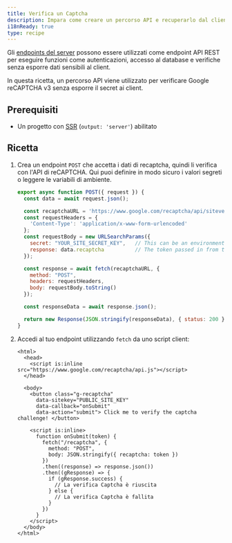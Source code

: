 ```yaml
---
title: Verifica un Captcha
description: Impara come creare un percorso API e recuperarlo dal client.
i18nReady: true
type: recipe
---
```


Gli [endpoints del server](/it/guides/endpoints/#endpoint-server-percorsi-api) possono essere utilizzati come endpoint API REST per eseguire funzioni come autenticazioni, accesso al database e verifiche senza esporre dati sensibili al client.

In questa ricetta, un percorso API viene utilizzato per verificare Google reCAPTCHA v3 senza esporre il secret ai client.

## Prerequisiti
- Un progetto con [SSR](/it/guides/on-demand-rendering/) (`output: 'server'`) abilitato

## Ricetta

1. Crea un endpoint `POST` che accetta i dati di recaptcha, quindi li verifica con l'API di reCAPTCHA. Qui puoi definire in modo sicuro i valori segreti o leggere le variabili di ambiente.

    ```js title="src/pages/recaptcha.js"
    export async function POST({ request }) {
      const data = await request.json();

      const recaptchaURL = 'https://www.google.com/recaptcha/api/siteverify';
      const requestHeaders = {
        'Content-Type': 'application/x-www-form-urlencoded'
      };
      const requestBody = new URLSearchParams({
        secret: "YOUR_SITE_SECRET_KEY",   // This can be an environment variable
        response: data.recaptcha          // The token passed in from the client
      });

      const response = await fetch(recaptchaURL, {
        method: "POST",
        headers: requestHeaders,
        body: requestBody.toString()
      });

      const responseData = await response.json();

      return new Response(JSON.stringify(responseData), { status: 200 });
    }
    ```

2. Accedi al tuo endpoint utilizzando `fetch` da uno script client:

    ```astro title="src/pages/index.astro"
    <html>
      <head>
        <script is:inline src="https://www.google.com/recaptcha/api.js"></script>
      </head>

      <body>
        <button class="g-recaptcha" 
          data-sitekey="PUBLIC_SITE_KEY" 
          data-callback="onSubmit" 
          data-action="submit"> Click me to verify the captcha challenge! </button>

        <script is:inline>
          function onSubmit(token) {
            fetch("/recaptcha", {
              method: "POST",
              body: JSON.stringify({ recaptcha: token })
            })
            .then((response) => response.json())
            .then((gResponse) => {
              if (gResponse.success) {
                // La verifica Captcha è riuscita
              } else {
                // La verifica Captcha è fallita
              }
            })
          }
        </script>
      </body>
    </html>
    ```
